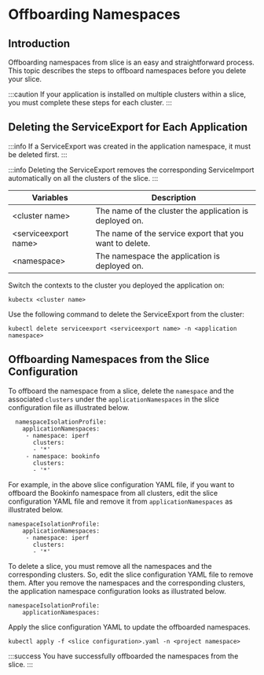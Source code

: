 # Offboarding Namespaces

## Introduction 

Offboarding namespaces from slice is an easy and straightforward process. This topic
describes the steps to offboard namespaces before you delete your slice.

:::caution
If your application is installed on multiple clusters within a slice, you must complete these steps for each cluster.
:::

## Deleting the ServiceExport for Each Application

:::info
If a ServiceExport was created in the application namespace, it must be
deleted first.
:::

:::info
Deleting the ServiceExport removes the corresponding ServiceImport
automatically on all the clusters of the slice.
:::

| Variables | Description |
|-------------------------|--------------------------------------------------------- 
| <cluster name\> | The name of the cluster the application is deployed on.|
|<serviceexport name\> | The name of the service export that you want to delete.|
| <namespace\> | The namespace the application is deployed on.|

Switch the contexts to the cluster you deployed the application on:

```
kubectx <cluster name>
```

Use the following command to delete the ServiceExport from the cluster:

``` 
kubectl delete serviceexport <serviceexport name> -n <application namespace>
```

## Offboarding Namespaces from the Slice Configuration 

To offboard the namespace from a slice, delete the `namespace` and the associated 
`clusters` under the `applicationNamespaces` in the slice configuration file as 
illustrated below.

``` 
  namespaceIsolationProfile:
    applicationNamespaces:
     - namespace: iperf
       clusters:
       - '*'
     - namespace: bookinfo
       clusters:
       - '*'
```

For example, in the above slice configuration YAML file, if you want to offboard the 
Bookinfo namespace from all clusters, edit the slice configuration YAML file and remove it 
from `applicationNamespaces` as illustrated below.

```
namespaceIsolationProfile:
    applicationNamespaces:
     - namespace: iperf
       clusters:
       - '*'
```

To delete a slice, you must remove all the namespaces and the corresponding clusters. So, 
edit the slice configuration YAML file to remove them. After you remove the namespaces 
and the corresponding clusters, the application namespace configuration looks as 
illustrated below.

``` 
namespaceIsolationProfile:
    applicationNamespaces:
```

Apply the slice configuration YAML to update the offboarded namespaces.

``` 
kubectl apply -f <slice configuration>.yaml -n <project namespace>
```

:::success
You have successfully offboarded the namespaces from the slice.
:::
